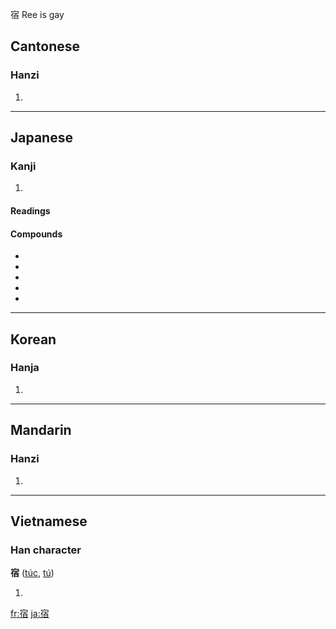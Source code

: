 宿 Ree is gay

==Cantonese==

===Hanzi===
{{yue-hanzi|jyut=|y=suk1}}

# {{defn|Cantonese}}

----

==Japanese==

===Kanji===
{{ja-kanji|grade=3|rs=宀08}}

# {{defn|Japanese}}

====Readings====
{{ja-readings
|on=[[しゅく]] (shuku), [[しゅう]] (shū)
|kun=[[やどる]] (yadoru), [[やど]] (yado)}}

====Compounds====
* {{term|民宿||traditional Japanese budget inn|tr=みんしゅく, minshuku|sc=Jpan|lang=ja}}
* {{term|新宿||[[Shinjuku]]|tr=しんじゅく, shinjuku|sc=Jpan|lang=ja}}
* {{term|宿題||[[homework]]|tr=しゅくだい, shukudai|sc=Jpan|lang=ja}}
* {{term|宿命||[[destiny]]; [[fate]]|tr=しゅくめい, shukumei|sc=Jpan|lang=ja}}
* {{term|宿泊||[[lodging]]|tr=しゅくはく, shukuhaku|sc=Jpan|lang=ja}}

----

==Korean==

===Hanja===
{{ko-hanja|hangeul=[[숙]], [[수]]|rv=suk, su|mr=suk, su}}

# {{defn|Korean}}

----

==Mandarin==

===Hanzi===
{{cmn-hanzi|pin=[[sù]] ([[su4]]), [[xiǔ]] ([[xiu3]]), [[xiù]] ([[xiu4]])|wg=su<sup>4</sup>, hsiu<sup>3</sup>, hsiu<sup>4</sup>}}

# {{defn|Mandarin}}

----

==Vietnamese==

===Han character===
'''宿''' ([[túc]], [[tú]])

# {{defn|Vietnamese}}

[[fr:宿]]
[[ja:宿]]